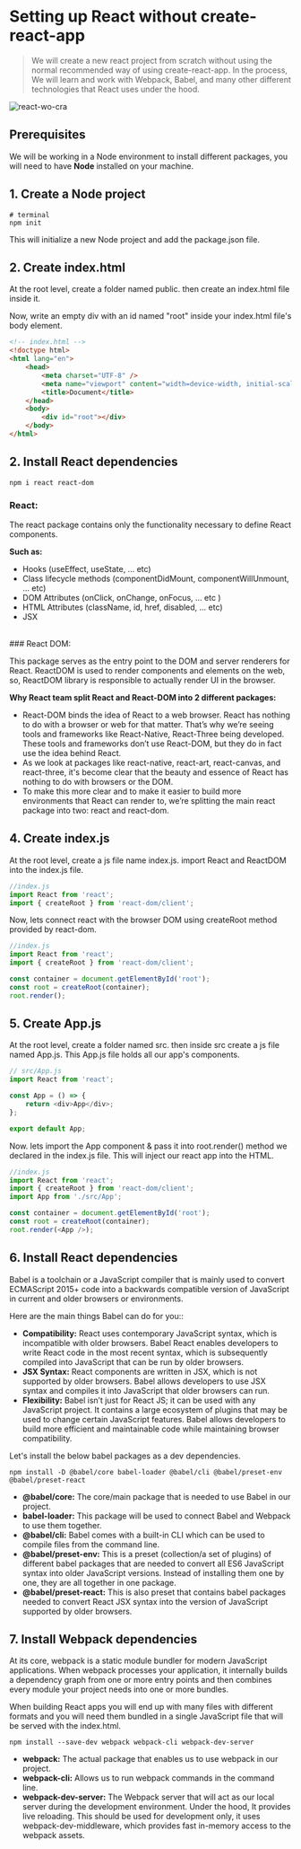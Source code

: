# Setting up React without create-react-app

> We will create a new react project from scratch without using the normal recommended way of using create-react-app. In the process, We will learn and work with Webpack, Babel, and many other different technologies that React uses under the hood.

![react-wo-cra](/react-wo-cra.png)

## Prerequisites

We will be working in a Node environment to install different packages, you will need to have **Node** installed on your machine.

## 1. Create a Node project

```shell
# terminal
npm init
```

This will initialize a new Node project and add the package.json file.

## 2. Create index.html

At the root level, create a folder named public. then create an index.html file inside it.

Now, write an empty div with an id named "root" inside your index.html file's body element.

```html
<!-- index.html -->
<!doctype html>
<html lang="en">
    <head>
        <meta charset="UTF-8" />
        <meta name="viewport" content="width=device-width, initial-scale=1.0" />
        <title>Document</title>
    </head>
    <body>
        <div id="root"></div>
    </body>
</html>
```

## 2. Install React dependencies

```shell
npm i react react-dom
```

### React:

The react package contains only the <span className="hgl">functionality</span> necessary to define React components.

**Such as:**

-   Hooks (useEffect, useState, ... etc)
-   Class lifecycle methods (componentDidMount, componentWillUnmount, ... etc)
-   DOM Attributes (onClick, onChange, onFocus, ... etc )
-   HTML Attributes (className, id, href, disabled, ... etc)
-   JSX

<br />
### React DOM:

This package serves as the entry point to the DOM and server renderers for React. ReactDOM is used to render components and elements on the web, so, ReactDOM library is responsible to actually render UI in the browser.

**Why React team split React and React-DOM into 2 different packages:**

-   React-DOM binds the idea of React to a web browser. React has nothing to do with a browser or web for that matter. That’s why we’re seeing tools and frameworks like React-Native, React-Three being developed. These tools and frameworks don’t use React-DOM, but they do in fact use the idea behind React.
-   As we look at packages like react-native, react-art, react-canvas, and react-three, it's become clear that the beauty and essence of React has nothing to do with browsers or the DOM.
-   To make this more clear and to make it easier to build more environments that React can render to, we’re splitting the main react package into two: react and react-dom.

## 4. Create index.js

At the root level, create a js file name index.js. import React and ReactDOM into the index.js file.

```javascript
//index.js
import React from 'react';
import { createRoot } from 'react-dom/client';
```

Now, lets connect react with the browser DOM using createRoot method provided by react-dom.

```javascript
//index.js
import React from 'react';
import { createRoot } from 'react-dom/client';

const container = document.getElementById('root');
const root = createRoot(container);
root.render();
```

## 5. Create App.js

At the root level, create a folder named src. then inside src create a js file named App.js. This App.js file holds all our app's components.

```javascript
// src/App.js
import React from 'react';

const App = () => {
    return <div>App</div>;
};

export default App;
```

Now. lets import the App component & pass it into root.render() method we declared in the index.js file. This will inject our react app into the HTML.

```javascript
//index.js
import React from 'react';
import { createRoot } from 'react-dom/client';
import App from './src/App';

const container = document.getElementById('root');
const root = createRoot(container);
root.render(<App />);
```

## 6. Install React dependencies

Babel is a toolchain or a JavaScript compiler that is mainly used to convert ECMAScript 2015+ code into a backwards compatible version of JavaScript in current and older browsers or environments.

Here are the main things Babel can do for you::

-   **Compatibility:** React uses contemporary JavaScript syntax, which is incompatible with older browsers. Babel React enables developers to write React code in the most recent syntax, which is subsequently compiled into JavaScript that can be run by older browsers.
-   **JSX Syntax:** React components are written in JSX, which is not supported by older browsers. Babel allows developers to use JSX syntax and compiles it into JavaScript that older browsers can run.
-   **Flexibility:** Babel isn’t just for React JS; it can be used with any JavaScript project. It contains a large ecosystem of plugins that may be used to change certain JavaScript features. Babel allows developers to build more efficient and maintainable code while maintaining browser compatibility.

Let's install the below babel packages as a dev dependencies.

```shell
npm install -D @babel/core babel-loader @babel/cli @babel/preset-env @babel/preset-react
```

-   **@babel/core:** The core/main package that is needed to use Babel in our project.
-   **babel-loader:** This package will be used to connect Babel and Webpack to use them together.
-   **@babel/cli:** Babel comes with a built-in CLI which can be used to compile files from the command line.
-   **@babel/preset-env:** This is a preset (collection/a set of plugins) of different babel packages that are needed to convert all ES6 JavaScript syntax into older JavaScript versions. Instead of installing them one by one, they are all together in one package.
-   **@babel/preset-react:** This is also preset that contains babel packages needed to convert React JSX syntax into the version of JavaScript supported by older browsers.

## 7. Install Webpack dependencies

At its core, webpack is a static module bundler for modern JavaScript applications. When webpack processes your application, it internally builds a dependency graph from one or more entry points and then combines every module your project needs into one or more bundles.

When building React apps you will end up with many files with different formats and you will need them bundled in a single JavaScript file that will be served with the index.html.

```shell
npm install --save-dev webpack webpack-cli webpack-dev-server
```

-   **webpack:** The actual package that enables us to use webpack in our project.
-   **webpack-cli:** Allows us to run webpack commands in the command line.
-   **webpack-dev-server:** The Webpack server that will act as our local server during the development environment. Under the hood, It provides live reloading. This should be used for development only, it uses <span className="hgl">webpack-dev-middleware</span>, which provides fast in-memory access to the webpack assets.

